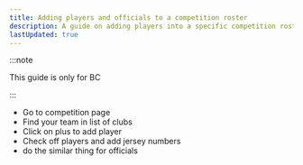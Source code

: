 ```yaml
---
title: Adding players and officials to a competition roster
description: A guide on adding players into a specific competition roster in COMET
lastUpdated: true
---
```


:::note

This guide is only for BC

:::

- Go to competition page
- Find your team in list of clubs
- Click on plus to add player
- Check off players and add jersey numbers
- do the similar thing for officials
